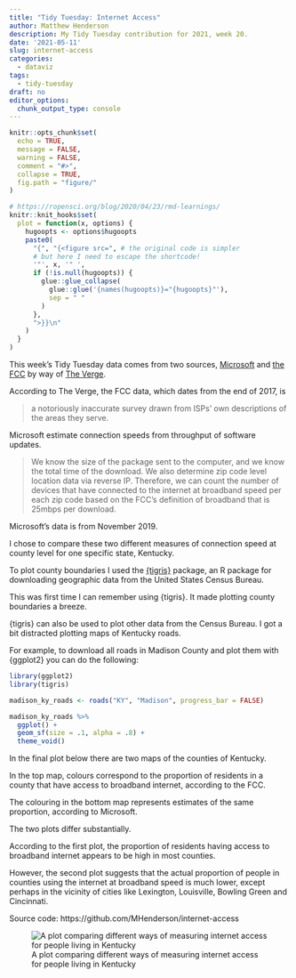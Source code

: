 ```yaml
---
title: "Tidy Tuesday: Internet Access"
author: Matthew Henderson
description: My Tidy Tuesday contribution for 2021, week 20.
date: '2021-05-11'
slug: internet-access
categories:
  - dataviz
tags:
  - tidy-tuesday
draft: no
editor_options: 
  chunk_output_type: console
---
```


```r
knitr::opts_chunk$set(
  echo = TRUE,
  message = FALSE,
  warning = FALSE,
  comment = "#>",
  collapse = TRUE,
  fig.path = "figure/"
)

# https://ropensci.org/blog/2020/04/23/rmd-learnings/
knitr::knit_hooks$set(
  plot = function(x, options) {
    hugoopts <- options$hugoopts
    paste0(
      "{", "{<figure src=", # the original code is simpler
      # but here I need to escape the shortcode!
      '"', x, '" ',
      if (!is.null(hugoopts)) {
        glue::glue_collapse(
          glue::glue('{names(hugoopts)}="{hugoopts}"'),
          sep = " "
        )
      },
      ">}}\n"
    )
  }
)
```

This week's Tidy Tuesday data comes from two sources,
[Microsoft](https://github.com/microsoft/USBroadbandUsagePercentages)
and
[the FCC](https://www.fcc.gov/document/broadband-deployment-report-digital-divide-narrowing-substantially-0)
by way of
[The Verge](https://www.theverge.com/22418074/broadband-gap-america-map-county-microsoft-data).

According to The Verge,
the FCC data,
which dates from
the end of 2017,
is

> a notoriously inaccurate survey drawn from ISPs’
> own descriptions of the areas they serve.

Microsoft estimate
connection speeds
from throughput of
software updates.

> We know the size of the package sent to the computer,
> and we know the total time of the download. We also
> determine zip code level location data via reverse IP.
> Therefore, we can count the number of devices that have
> connected to the internet at broadband speed per each
> zip code based on the FCC’s definition of broadband
> that is 25mbps per download.

Microsoft's data is from
November 2019.

I chose
to compare these two
different measures
of connection speed
at county level
for one specific state,
Kentucky.

To plot county boundaries
I used the
[{tigris}](https://cran.r-project.org/web/packages/tigris/index.html)
package,
an R package
for downloading geographic data
from the
United States Census Bureau.

This was first time
I can remember
using {tigris}.
It made plotting
county boundaries
a breeze.

{tigris} can also
be used to plot
other data from the Census Bureau.
I got a bit
distracted plotting maps
of Kentucky roads.

For example,
to download all
roads in Madison County
and plot them with {ggplot2}
you can do the following:

```r
library(ggplot2)
library(tigris)

madison_ky_roads <- roads("KY", "Madison", progress_bar = FALSE)

madison_ky_roads %>%
  ggplot() +
  geom_sf(size = .1, alpha = .8) +
  theme_void()
```

In the final plot below there
are two maps of the
counties of Kentucky.

In the top map,
colours correspond
to the proportion of residents
in a county that have
access to broadband internet,
according to the FCC.

The colouring in the
bottom map
represents estimates
of the same proportion,
according to Microsoft.

The two plots
differ substantially.

According to the first plot,
the proportion of residents
having access to broadband internet
appears to be high
in most counties.

However,
the second plot
suggests that the
actual proportion
of people in counties
using the internet
at broadband speed
is much lower,
except perhaps in the vicinity
of cities like
Lexington,
Louisville,
Bowling Green
and Cincinnati.

Source code: https://github.com/MHenderson/internet-access

![A plot comparing different ways of measuring internet access for people living in Kentucky](https://raw.githubusercontent.com/MHenderson/internet-access/master/internet-access.png)
